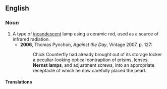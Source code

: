 ==English==
{{wikipedia}}

===Noun===
{{en-noun|head=[[Nernst]] [[lamp]]}}

# A type of [[incandescent]] lamp using a ceramic rod, used as a source of infrared radiation.
#* '''2006''', Thomas Pynchon, ''Against the Day'', Vintage 2007, p. 127:
#*: Chick Counterfly had already brought out of its storage locker a peculiar-looking optical contraption of prisms, lenses, '''Nernst lamps''', and adjustment screws, into an appropriate receptacle of which he now carefully placed the pearl.

====Translations====
{{trans-top|type of incandescent lamp}}
{{trans-mid}}
{{trans-bottom}}